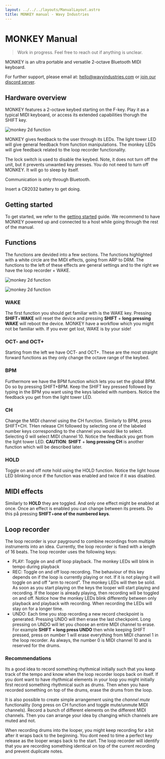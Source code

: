 ```yaml
---
layout: ../../../layouts/ManualLayout.astro
title: MONKEY manual - Wavy Industries
---
```




# MON**KEY** Manual
> Work in progress. Feel free to reach out if anything is unclear.

MONKEY is an ultra portable and versatile 2-octave Bluetooth MIDI keyboard.

For further support, please email at: hello@wavyindustries.com or [join our discord server](https://discord.gg/4HQHERUW5K).

## Hardware overview
MONKEY features a 2-octave keybed starting on the F-key. Play it as a typical MIDI keyboard, or access its extended capabilities thorugh the SHIFT key.

![monkey 2d function](/assets/resources/monkey_manual/monkey_2d_overview.svg)

MONKEY gives feedback to the user through its LEDs. The light tower LED will give general feedback from function manipulations. The monkey LEDs will give feedback related to the loop recorder functionality.

The lock switch is used to disable the keybed. Note, it does not turn off the unit, but it prevents unwanted key presses. You do not need to turn off MONKEY. It will go to sleep by itself.

Communication is only through Bluetooth.

Insert a CR2032 battery to get doing.

## Getting started
To get started, we refer to the [getting started](/monkey/getting-started) guide. We recommend to have MONKEY powered up and connected to a host while going through the rest of the manual.

## Functions
The functions are devided into a few sections. The functions highlighted with a white circle are the MIDI effects, going from ARP to DRM. The functions to the left of these effects are general settings and to the right we have the loop recorder + WAKE.

![monkey 2d function](/assets/resources/monkey_manual/monkey_2d_sections.svg)

![monkey 2d function](/assets/resources/monkey_manual/monkey_2d_functions.svg)

### WAKE
The first function you should get familiar with is the WAKE key. Pressing **SHIFT**+**WAKE** will reset the device and pressing **SHIFT** + **long pressing WAKE** will reboot the device. MONKEY have a workflow which you might not be familiar with. If you ever get lost, WAKE is by your side!

<GIFDemo src="/assets/resources/monkey_manual/gifs/reset.gif" alt="reset demo" label="reset demo" text="WAKE brief press to reset." />
<GIFDemo src="/assets/resources/monkey_manual/gifs/reboot.gif" alt="reboot demo" label="reboot demo" text="WAKE long press to reboot." />

### OCT- and OCT+
Starting from the left we have OCT- and OCT+. These are the most straight forward functions as they only change the octave range of the keybed.

<GIFDemo src="/assets/resources/monkey_manual/gifs/octave.gif" alt="Octave select demo" label="octave select demo" text="First adjust octave up, then adjust down." />

### BPM
Furthermore we have the BPM function which lets you set the global BPM. Do so by pressing SHIFT+BPM. Keep the SHIFT key pressed followed by typing in the BPM you want using the keys labeled with numbers. Notice the feedback you get from the light tower LED.

<GIFDemo src="/assets/resources/monkey_manual/gifs/bpm.gif" alt="BPM select demo" label="BPM select demo" text="Setting tempo to 120BPM." />

### CH
Change the MIDI channel using the CH function. Similarly to BPM, press SHIFT+CH. THen release CH followed by selecting one of the labeled number keys corresponding to the channel you would like to select. Selecting 0 will select MIDI channel 10. Notice the feedback you get from the light tower LED.
**CAUTION**: **SHIFT** + **long pressing CH** is another function which will be described later.

<GIFDemo src="/assets/resources/monkey_manual/gifs/channel.gif" alt="Channel select demo" label="channel select demo" text="Changing to MIDI channel 2." />

### HOLD
Toggle on and off note hold using the HOLD function. Notice the light house LED blinking once if the function was enabled and twice if it was disabled.

<GIFDemo src="/assets/resources/monkey_manual/gifs/hold.gif" alt="Hold toggle demo" label="hold demo" text="Toggling hold first on, then off." />

## MIDI effects
Similarly to **HOLD** they are toggled. And only one effect might be enabled at once. Once an effect is enabled you can change between its presets. Do this på pressing **SHIFT**+**one of the numbered keys**.

<GIFDemo src="/assets/resources/monkey_manual/gifs/effect-select.gif" alt="effect select demo" label="effect select demo" text="1 - Enabling ARP effect. 2 - Disabling ARP effect. 3 - Enabling STTR effect." />
<GIFDemo src="/assets/resources/monkey_manual/gifs/effect-preset.gif" alt="effect preset select demo" label="effect preset select demo" text="Assuming a MIDI effect is selected. Changing to preset 6 within effect." />

## Loop recorder
The loop recorder is your payground to combine recordings from multiple instruments into an idea. Currently, the loop recorder is fixed with a length of 16 beats. The loop recorder uses the following keys:
- PLAY: Toggle on and off loop playback. The monkey LEDs will blink in tempo during playback
- REC: Toggle on and off loop recording. The behaviour of this key depends on if the loop is currently playing or not. If it is not playing it will toggle on and off "arm to record". The monkey LEDs will then be solid. As soon as you start playing on the keys the looper will start playing and recording. If the looper is already playing, then recording will be toggled on and off. Notice how the monkey LEDs blink differently between only playback and playback with recording. When recording the LEDs will stay on for a longer time.
- UNDO: Each time you stop recording a new record checkpoint is generated. Pressing UNDO will then erase the last checkpoint. Long pressing on UNDO will let you choose an entire MIDI channel to erase. For example **SHIFT + long press UNDO** then while keeping SHIFT pressed, press on number 1 will erase everything from MIDI channel 1 in the loop recorder. As always, the number 0 is MIDI channel 10 and is reserved for the drums.

### Recommendations
Its a good idea to record something rhythmical initially such that you keep track of the tempo and know when the loop recorder loops back on itself. If you dont want to have rhythmical elements in your loop you might initially first record something rhythmical such as drums. Then when you have recorded something on top of the drums, erase the drums from the loop.

It is also possible to create simple arrangement using the *channel mute* functionality (long press on CH function and toggle mute/unmute MIDI channels). Record a bunch of different elements on the different MIDI channels. Then you can arrange your idea by changing which channels are muted and not.

When recording drums into the looper, you might keep recording for a bit after it wraps back to the beginning. You dont need to time a perfect key release as the looper wraps back to the start. The loop recorder will identify that you are recording something identical on top of the current recording and prevent duplicate notes.